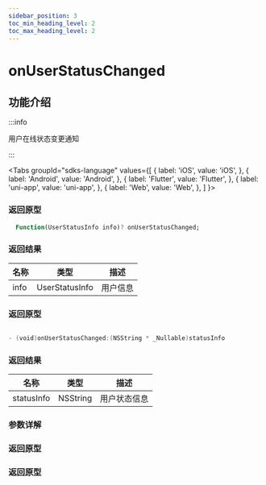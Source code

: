 ```yaml
---
sidebar_position: 3
toc_min_heading_level: 2
toc_max_heading_level: 2
---
```


# onUserStatusChanged

## 功能介绍

:::info

用户在线状态变更通知

:::

<Tabs
groupId="sdks-language"
values={[
{ label: 'iOS', value: 'iOS', },
{ label: 'Android', value: 'Android', },
{ label: 'Flutter', value: 'Flutter', },
{ label: 'uni-app', value: 'uni-app', },
{ label: 'Web', value: 'Web', },
]
}>

<TabItem value="Flutter">

### 返回原型

```dart showLineNumbers
  Function(UserStatusInfo info)? onUserStatusChanged;
```

### 返回结果

| 名称 | 类型           | 描述     |
| ---- | -------------- | -------- |
| info | UserStatusInfo | 用户信息 |

</TabItem>

<TabItem value="iOS">

### 返回原型

```swift showLineNumbers

- (void)onUserStatusChanged:(NSString * _Nullable)statusInfo

```

### 返回结果

| 名称       | 类型     | 描述         |
| ---------- | -------- | ------------ |
| statusInfo | NSString | 用户状态信息 |

</TabItem>

<TabItem value="Android">

### 参数详解

</TabItem>

<TabItem value="Web">

### 返回原型

</TabItem>

<TabItem value="uni-app">

### 返回原型

</TabItem>

</Tabs>
